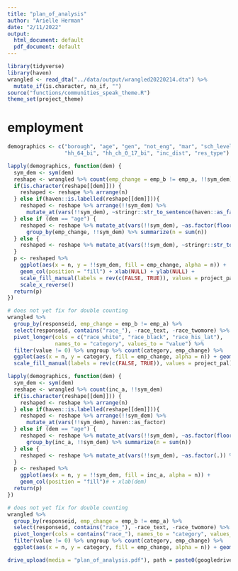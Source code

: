 ```yaml
---
title: "plan_of_analysis"
author: "Arielle Herman"
date: "2/11/2022"
output:
  html_document: default
  pdf_document: default
---
```


```r
library(tidyverse)
library(haven)
wrangled <- read_dta("../data/output/wrangled20220214.dta") %>%
  mutate_if(is.character, na_if, "")
source("functions/communities_speak_theme.R")
theme_set(project_theme)
```

# employment

```r
demographics <- c("borough", "age", "gen", "not_eng", "mar", "sch_level",
                  "hh_64_bi", "hh_ch_0_17_bi", "inc_dist", "res_type") # k

lapply(demographics, function(dem) {
  sym_dem <- sym(dem)
  reshape <- wrangled %>% count(emp_change = emp_b != emp_a, !!sym_dem)
  if(is.character(reshape[[dem]])) {
    reshaped <- reshape %>% arrange(n)
  } else if(haven::is.labelled(reshape[[dem]])){
    reshaped <- reshape %>% arrange(!!sym_dem) %>%
      mutate_at(vars(!!sym_dem), ~stringr::str_to_sentence(haven::as_factor(.)))
  } else if (dem == "age") {
    reshaped <- reshape %>% mutate_at(vars(!!sym_dem), ~as.factor(floor(./10)*10)) %>%
      group_by(emp_change, !!sym_dem) %>% summarize(n = sum(n))
  } else {
    reshaped <- reshape %>% mutate_at(vars(!!sym_dem), ~stringr::str_to_sentence(as.factor(.))) %>% arrange(n)
  } 
  p <- reshaped %>%
    ggplot(aes(x = n, y = !!sym_dem, fill = emp_change, alpha = n)) +
    geom_col(position = "fill") + xlab(NULL) + ylab(NULL) +
    scale_fill_manual(labels = rev(c(FALSE, TRUE)), values = project_pal) +
    scale_x_reverse()
  return(p)
})

# does not yet fix for double counting
wrangled %>%
  group_by(responseid, emp_change = emp_b != emp_a) %>%
  select(responseid, contains("race_"), -race_text, -race_twomore) %>%
  pivot_longer(cols = c("race_white", "race_black", "race_his_lat"),
               names_to = "category", values_to = "value") %>%
  filter(value != 0) %>% ungroup %>% count(category, emp_change) %>%
  ggplot(aes(x = n, y = category, fill = emp_change, alpha = n)) + geom_col(position = "fill") +
  scale_fill_manual(labels = rev(c(FALSE, TRUE)), values = project_pal) + scale_x_reverse()
```

```r
lapply(demographics, function(dem) {
  sym_dem <- sym(dem)
  reshape <- wrangled %>% count(inc_a, !!sym_dem)
  if(is.character(reshape[[dem]])) {
    reshaped <- reshape %>% arrange(n)
  } else if(haven::is.labelled(reshape[[dem]])){
    reshaped <- reshape %>% arrange(!!sym_dem) %>%
      mutate_at(vars(!!sym_dem), haven::as_factor)
  } else if (dem == "age") {
    reshaped <- reshape %>% mutate_at(vars(!!sym_dem), ~as.factor(floor(./10)*10)) %>%
      group_by(inc_a, !!sym_dem) %>% summarize(n = sum(n))
  } else {
    reshaped <- reshape %>% mutate_at(vars(!!sym_dem), ~as.factor(.)) %>% arrange(n)
  } 
  p <- reshaped %>%
    ggplot(aes(x = n, y = !!sym_dem, fill = inc_a, alpha = n)) +
    geom_col(position = "fill")# + xlab(dem)
  return(p)
})

# does not yet fix for double counting
wrangled %>%
  group_by(responseid, emp_change = emp_b != emp_a) %>%
  select(responseid, contains("race_"), -race_text, -race_twomore) %>%
  pivot_longer(cols = contains("race_"), names_to = "category", values_to = "value") %>%
  filter(value != 0) %>% ungroup %>% count(category, emp_change) %>%
  ggplot(aes(x = n, y = category, fill = emp_change, alpha = n)) + geom_col(position = "fill")
```

```r
drive_upload(media = "plan_of_analysis.pdf"), path = paste0(googledrive_path, "data/reports/plan_of_analysis.pdf"))
```
